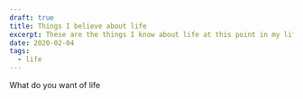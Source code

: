 ```yaml
---
draft: true
title: Things I believe about life
excerpt: These are the things I know about life at this point in my life
date: 2020-02-04
tags:
  - life
---
```


What do you want of life

<!-- https://blog.wesleyac.com/posts/engineering-beliefs -->

<!-- https://gist.github.com/stettix/5bb2d99e50fdbbd15dd9622837d14e2b -->
